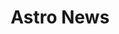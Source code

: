 ---
title: Astro News
description: Your trusted source for the latest in technology, lifestyle, and business, delivering essential updates and insights that shape our world.
publishedAt: 2024-11-01
noIndex: false
noFollow: false
type: website
image: https://astro.build/assets/site-image.jpg
imageAlt: Astro news logo
blocks:

  - name: news-ticker
    title: Breaking News
    count: 6

  - name: headlines
    count-small: 4

  - name: Latest News
    link:
      label: View All
      path: "/articles"
    count: 4

  - name: Top Authors
    link:
      label: View All
      path: "/authors"
    count: 5
---